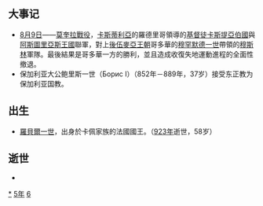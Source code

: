 {{Unreferenced|time=2021-06-12T06:05:45+00:00}}
{{yearTOC|865|唐'''[[咸通|咸通]]六年'''；日本'''[[貞觀_(清和天皇)|貞觀]]七年'''}}

== 大事记 ==
*[[8月9日|8月9日]]——[[莫奎拉戰役|莫奎拉戰役]]，[[卡斯蒂利亞|卡斯蒂利亞]]的羅德里哥領導的[[基督徒|基督徒]][[卡斯提亞王國|卡斯提亞伯國]]與[[阿斯圖里亞斯王國|阿斯圖里亞斯王國]]聯軍，對上[[後倭馬亞王朝|後伍麥亞王朝]]哥多華的[[穆罕默德一世_(哥多華)|穆罕默德一世]]帶領的[[穆斯林|穆斯林]]軍隊。最後結果是哥多華一方的勝利，並且造成收復失地運動進程的全面性撤退。
*保加利亚大公鲍里斯一世（Борис I）（852年－889年，37岁）接受东正教为保加利亚国教。

== 出生 ==
*[[羅貝爾一世_(西法蘭克)|羅貝爾一世]]，出身於卡佩家族的法國國王。（[[923年|923年]]逝世，58岁）

== 逝世 ==
{{Wikisource year mention}}
*

[[Category:865年|*]]
[[Category:860年代|5年]]
[[Category:9世纪各年|6]]